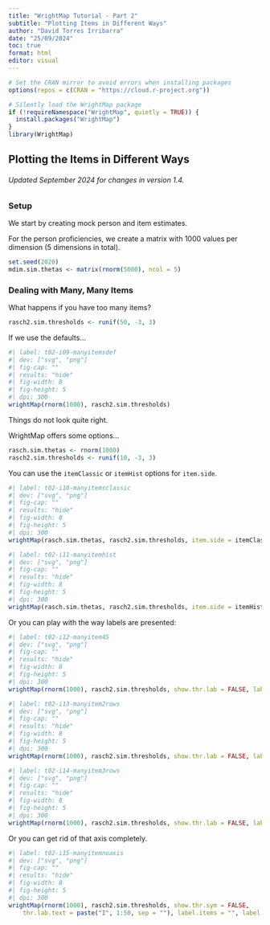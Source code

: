 ```yaml
---
title: "WrightMap Tutorial - Part 2"
subtitle: "Plotting Items in Different Ways"
author: "David Torres Irribarra"
date: "25/09/2024"
toc: true
format: html
editor: visual
---
```


```r
# Set the CRAN mirror to avoid errors when installing packages
options(repos = c(CRAN = "https://cloud.r-project.org"))

# Silently load the WrightMap package
if (!requireNamespace("WrightMap", quietly = TRUE)) {
  install.packages("WrightMap")
}
library(WrightMap)
```

## Plotting the Items in Different Ways
###### Updated September 2024 for changes in version 1.4.

### Setup

We start by creating mock person and item estimates.

For the person proficiencies, we create a matrix with 1000 values per dimension (5 dimensions in total).

```r
set.seed(2020)
mdim.sim.thetas <- matrix(rnorm(5000), ncol = 5)
```

### Dealing with Many, Many Items

What happens if you have too many items?

```r
rasch2.sim.thresholds <- runif(50, -3, 3)
```

If we use the defaults...

```r
#| label: t02-i09-manyitemsdef
#| dev: ["svg", "png"]
#| fig-cap: ""
#| results: "hide"
#| fig-width: 8
#| fig-height: 5
#| dpi: 300
wrightMap(rnorm(1000), rasch2.sim.thresholds)
```

Things do not look quite right.

WrightMap offers some options...

```r

rasch.sim.thetas <- rnorm(1000)
rasch2.sim.thresholds <- runif(10, -3, 3)

```

You can use the `itemClassic` or `itemHist` options for `item.side`.

```r
#| label: t02-i10-manyitemsclassic
#| dev: ["svg", "png"]
#| fig-cap: ""
#| results: "hide"
#| fig-width: 8
#| fig-height: 5
#| dpi: 300
wrightMap(rasch.sim.thetas, rasch2.sim.thresholds, item.side = itemClassic, item.prop = .5)
```

```r
#| label: t02-i11-manyitemhist
#| dev: ["svg", "png"]
#| fig-cap: ""
#| results: "hide"
#| fig-width: 8
#| fig-height: 5
#| dpi: 300
wrightMap(rasch.sim.thetas, rasch2.sim.thresholds, item.side = itemHist, item.prop = 0.5)
```

Or you can play with the way labels are presented:

```r
#| label: t02-i12-manyitem45
#| dev: ["svg", "png"]
#| fig-cap: ""
#| results: "hide"
#| fig-width: 8
#| fig-height: 5
#| dpi: 300
wrightMap(rnorm(1000), rasch2.sim.thresholds, show.thr.lab = FALSE, label.items.srt = 45)
```

```r
#| label: t02-i13-manyitem2rows
#| dev: ["svg", "png"]
#| fig-cap: ""
#| results: "hide"
#| fig-width: 8
#| fig-height: 5
#| dpi: 300
wrightMap(rnorm(1000), rasch2.sim.thresholds, show.thr.lab = FALSE, label.items.rows = 2)
```

```r
#| label: t02-i14-manyitem3rows
#| dev: ["svg", "png"]
#| fig-cap: ""
#| results: "hide"
#| fig-width: 8
#| fig-height: 5
#| dpi: 300
wrightMap(rnorm(1000), rasch2.sim.thresholds, show.thr.lab = FALSE, label.items = c(1:50), label.items.rows = 3)
```

Or you can get rid of that axis completely.

```r
#| label: t02-i15-manyitemnoaxis
#| dev: ["svg", "png"]
#| fig-cap: ""
#| results: "hide"
#| fig-width: 8
#| fig-height: 5
#| dpi: 300
wrightMap(rnorm(1000), rasch2.sim.thresholds, show.thr.sym = FALSE,
    thr.lab.text = paste("I", 1:50, sep = ""), label.items = "", label.items.ticks = FALSE)
```